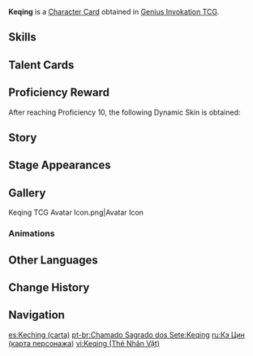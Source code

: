 {{About|the [[Character Card]]|the [[Playable Character]]|Keqing}}
{{Genius Invokation TCG Infobox
|title       = Keqing
|id          = 001403
|image       = Keqing Character Card.png
|type        = Character Card
|health      = 10
|element     = Electro
|faction     = Liyue
|weapon      = Sword
|source1     = Achieve victory in [[Genius Invokation TCG/Stage/Keqing/Friendly Fracas|Friendly Fracas (Keqing)]]
|features  = Keqing;Lion's Roar
}}
'''Keqing''' is a [[Character Card]] obtained in [[Genius Invokation TCG]].

==Skills==
{{Genius Invokation TCG Skills Table}}

==Talent Cards==
{{Genius Invokation TCG Talent Cards Table}}

==Proficiency Reward==
After reaching Proficiency 10, the following Dynamic Skin is obtained:<br>{{TCG Card|Thundering Penance|1|golden=1|caption=1}}

==Story==
{{Description|She can build decks heretofore not conceived and win battles in which victory is unthinkable.|title="Driving Thunder" Keqing}}

==Stage Appearances==
{{Genius Invokation TCG Stage Appearances}}

==Gallery==
<gallery>
Keqing TCG Avatar Icon.png|Avatar Icon
</gallery>

===Animations===
{{Preview
|size     = 200px
|file1    = Keqing Dynamic Skin
|caption  = Dynamic Skin Idle Animation
}}

==Other Languages==
{{Other Languages|Transclude=Keqing}}

==Change History==
{{Change History|3.3}}

==Navigation==
{{Genius Invokation TCG Navbox|Character Card Obtainable}}

[[es:Keching (carta)]]
[[pt-br:Chamado Sagrado dos Sete:Keqing]]
[[ru:Кэ Цин (карта персонажа)]]
[[vi:Keqing (Thẻ Nhân Vật)]]